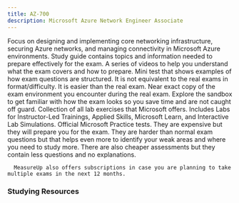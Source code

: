 ```yaml
---
title: AZ-700
description: Microsoft Azure Network Engineer Associate
---
```



<Card title="Get Started" icon="star">
  <LinkCard title="Exam AZ-700: Microsoft Azure Network Engineer Associate" href="https://learn.microsoft.com/en-us/credentials/certifications/azure-network-engineer-associate/?WT.mc_id=studentamb_165290" target="_blank" />
  Focus on designing and implementing core networking infrastructure, securing Azure networks, and managing connectivity in Microsoft Azure environments.
  <LinkCard title="AZ-700 Study Guide" href="https://learn.microsoft.com/credentials/certifications/resources/study-guides/az-700?WT.mc_id=studentamb_165290" target="_blank" />
  Study guide contains topics and information needed to prepare effectively for the exam.
  <LinkCard title="Exam Readiness Zone" href="https://learn.microsoft.com/en-us/shows/exam-readiness-zone/preparing-for-az-700-design-and-implement-core-networking-infrastructure-1-of-5?WT.mc_id=studentamb_165290" target="_blank" />
  A series of videos to help you understand what the exam covers and how to prepare.
  <LinkCard title="Practice Assessment" href="https://learn.microsoft.com/en-us/certifications/exams/az-700/practice/assessment?assessment-type=practice&assessmentId=70&WT.mc_id=studentamb_165290" target="_blank" />
  Mini test that shows examples of how exam questions are structured. It is not equivalent to the real exams in format/difficulty. It is easier than the real exam.
  <LinkCard title="Exam Sandbox" href="https://aka.ms/examdemo" target="_blank" />
  Near exact copy of the exam environment you encounter during the real exam. Explore the sandbox to get familiar with how the exam looks so you save time and are not caught off guard.
  <LinkCard title="GitHub Labs" href="https://aka.ms/az700labs" target="_blank" />
  Collection of all lab exercises that Microsoft offers. Includes Labs for Instructor-Led Trainings, Applied Skills, Microsoft Learn, and Interactive Lab Simulations.
</Card>

<Card title="MeasureUp Practice Tests" icon="open-book">
<CardGrid>
  <LinkCard title="MeasureUp Assessments" href="https://www.measureup.com/assessment-az-700-designing-and-implementing-microsoft-azure-networking-solutions.html#u44" target="_blank" />
  <LinkCard title="MeasureUp Practice Test" href="https://www.measureup.com/microsoft-practice-test-az-700-designing-and-implementing-azure-networking-solutions.html#u44" target="_blank" />
</CardGrid>
  <LinkCard title="MeasureUp Subscriptions" href="https://www.measureup.com/subscription-plans-for-individuals#u44" target="_blank" />
      Official Microsoft Practice tests. They are expensive but they will prepare you for the exam. They are harder than normal exam questions but that helps 
      even more to identify your weak areas and where you need to study more. There are also cheaper assessments but they contain less questions and no explanations.

      MeasureUp also offers subscriptions in case you are planning to take multiple exams in the next 12 months. 
</Card>

### Studying Resources

<Tabs>
  <TabItem label="Text">
    <CardGrid>
      <LinkCard title="Microsoft Learn" href="https://learn.microsoft.com/certifications/exams/az-700?WT.mc_id=studentamb_165290" target="_blank" />
    </CardGrid>
  </TabItem>
  <TabItem label="Videos">
    <CardGrid>
      <LinkCard title="John Savill's Course" href="https://www.youtube.com/playlist?list=PLlVtbbG169nGeFODKRZhjqdSxFpSPXVOa" target="_blank" />
      <LinkCard title="I am IT Geek Course" href="https://www.youtube.com/watch?v=aM3YPdeln_U&list=PLJBGLF8tZlXPMrwa1ix_Tv5P6RiF8ni3t&pp=iAQB" target="_blank" />
      <LinkCard title="Azure Networking Masterclass - A Guide to Cloud" href="https://www.youtube.com/watch?v=DFdOi0QVso4" target="_blank" />
      <LinkCard title="Microsoft Enterprise Skills Initiative Instructor-led course" href="https://esi.microsoft.com/Search?q=AZ-700&avail=Available&learningoption=Advanced+Role+Based" target="_blank" />
    </CardGrid>
  </TabItem>
  <TabItem label="Paid">
    <CardGrid>
      <LinkCard title="Pluralsight Course" href="https://www.pluralsight.com/paths/designing-and-implementing-microsoft-azure-networking-solutions-az-700" target="_blank" />
    </CardGrid>
  </TabItem>
  <TabItem label="Tests">
    <CardGrid>
      <LinkCard title="Microsoft Learn Practice Assessment" href="https://learn.microsoft.com/en-us/certifications/exams/az-700/practice/assessment?assessment-type=practice&assessmentId=70&WT.mc_id=studentamb_165290" target="_blank" />
      <LinkCard title="MeasureUp Assessments" href="https://www.measureup.com/assessment-az-700-designing-and-implementing-microsoft-azure-networking-solutions.html#u44" target="_blank" />
      <LinkCard title="MeasureUp Practice Tests" href="https://www.measureup.com/microsoft-practice-test-az-700-designing-and-implementing-azure-networking-solutions.html#u44" target="_blank" />
    </CardGrid>
  </TabItem>
  <TabItem label="Misc">
    <CardGrid>
      <LinkCard title="Microsoft Azure Free Account" href="https://azure.microsoft.com/en-us/offers/ms-azr-0044p?WT.mc_id=studentamb_165290" target="_blank" />
      <LinkCard title="CISCO Networking Basics Course" href="https://skillsforall.com/course/networking-basics?courseLang=en-US" target="_blank" />
    </CardGrid>
  </TabItem>
</Tabs>
